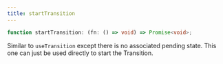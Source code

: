 ```yaml
---
title: startTransition
---
```


```ts
function startTransition: (fn: () => void) => Promise<void>;

```

Similar to `useTransition` except there is no associated pending state. 
This one can just be used directly to start the Transition.
